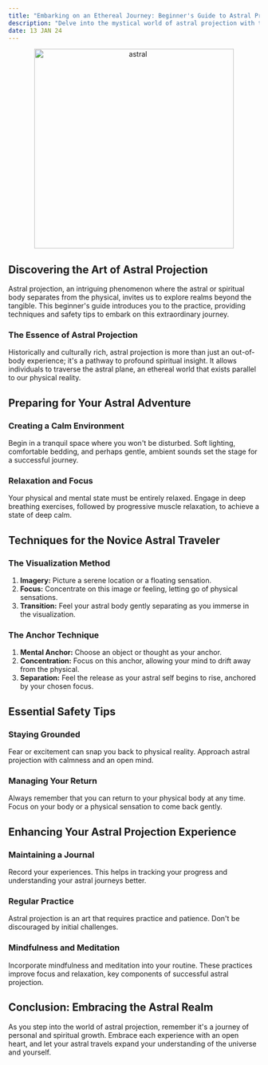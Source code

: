 ```yaml
---
title: "Embarking on an Ethereal Journey: Beginner's Guide to Astral Projection"
description: "Delve into the mystical world of astral projection with this beginner-friendly guide, covering basic techniques and essential safety tips."
date: 13 JAN 24
---
```


<center>
  <img src="/images/astral.png" alt="astral" width="400" />
</center>

## Discovering the Art of Astral Projection

Astral projection, an intriguing phenomenon where the astral or spiritual body separates from the physical, invites us to explore realms beyond the tangible. This beginner's guide introduces you to the practice, providing techniques and safety tips to embark on this extraordinary journey.

### The Essence of Astral Projection

Historically and culturally rich, astral projection is more than just an out-of-body experience; it's a pathway to profound spiritual insight. It allows individuals to traverse the astral plane, an ethereal world that exists parallel to our physical reality.

## Preparing for Your Astral Adventure

### Creating a Calm Environment

Begin in a tranquil space where you won't be disturbed. Soft lighting, comfortable bedding, and perhaps gentle, ambient sounds set the stage for a successful journey.

### Relaxation and Focus

Your physical and mental state must be entirely relaxed. Engage in deep breathing exercises, followed by progressive muscle relaxation, to achieve a state of deep calm.

## Techniques for the Novice Astral Traveler

### The Visualization Method

1. **Imagery:** Picture a serene location or a floating sensation.
2. **Focus:** Concentrate on this image or feeling, letting go of physical sensations.
3. **Transition:** Feel your astral body gently separating as you immerse in the visualization.

### The Anchor Technique

1. **Mental Anchor:** Choose an object or thought as your anchor.
2. **Concentration:** Focus on this anchor, allowing your mind to drift away from the physical.
3. **Separation:** Feel the release as your astral self begins to rise, anchored by your chosen focus.

## Essential Safety Tips

### Staying Grounded

Fear or excitement can snap you back to physical reality. Approach astral projection with calmness and an open mind.

### Managing Your Return

Always remember that you can return to your physical body at any time. Focus on your body or a physical sensation to come back gently.

## Enhancing Your Astral Projection Experience

### Maintaining a Journal

Record your experiences. This helps in tracking your progress and understanding your astral journeys better.

### Regular Practice

Astral projection is an art that requires practice and patience. Don't be discouraged by initial challenges.

### Mindfulness and Meditation

Incorporate mindfulness and meditation into your routine. These practices improve focus and relaxation, key components of successful astral projection.

## Conclusion: Embracing the Astral Realm

As you step into the world of astral projection, remember it's a journey of personal and spiritual growth. Embrace each experience with an open heart, and let your astral travels expand your understanding of the universe and yourself.
